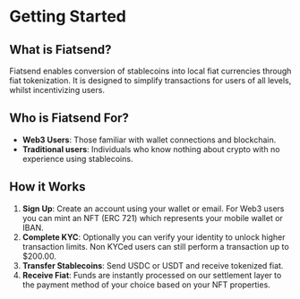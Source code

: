 # Getting Started

## What is Fiatsend?

Fiatsend enables conversion of stablecoins into local fiat currencies through fiat tokenization. It is designed to simplify transactions for users of all levels, whilst incentivizing users.

## Who is Fiatsend For?

- **Web3 Users**: Those familiar with wallet connections and blockchain.
- **Traditional users**: Individuals who know nothing about crypto with no experience using stablecoins.

## How it Works

1. **Sign Up**: Create an account using your wallet or email. For Web3 users you can mint an NFT (ERC 721) which represents your mobile wallet or IBAN.
2. **Complete KYC**: Optionally you can verify your identity to unlock higher transaction limits. Non KYCed users can still perform a transaction up to $200.00.
3. **Transfer Stablecoins**: Send USDC or USDT and receive tokenized fiat.
4. **Receive Fiat**: Funds are instantly processed on our settlement layer to the payment method of your choice based on your NFT properties.
